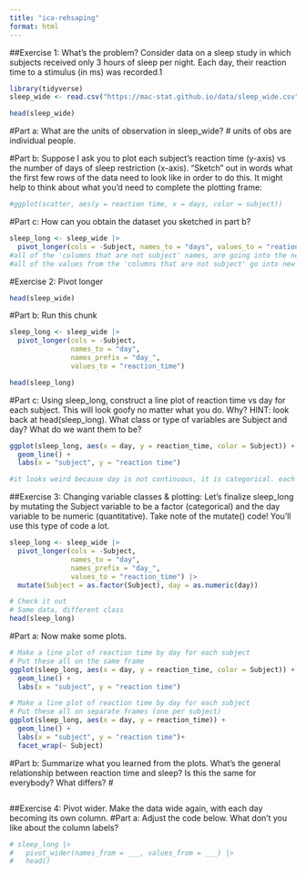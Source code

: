 ```yaml
---
title: "ica-rehsaping"
format: html
---
```


##Exercise 1: What’s the problem? Consider data on a sleep study in which subjects received only 3 hours of sleep per night. Each day, their reaction time to a stimulus (in ms) was recorded.1
```r

library(tidyverse)
sleep_wide <- read.csv("https://mac-stat.github.io/data/sleep_wide.csv")

head(sleep_wide)
```
#Part a: What are the units of observation in sleep_wide?
# units of obs are individual people. 

#Part b: Suppose I ask you to plot each subject’s reaction time (y-axis) vs the number of days of sleep restriction (x-axis). “Sketch” out in words what the first few rows of the data need to look like in order to do this. It might help to think about what you’d need to complete the plotting frame:
```r
#ggplot(scatter, aes(y = reaction time, x = days, color = subject))
```

#Part c: How can you obtain the dataset you sketched in part b?
```r
sleep_long <- sleep_wide |> 
  pivot_longer(cols = -Subject, names_to = "days", values_to = "reation_time")
#all of the 'columns that are not subject' names, are going into the new column we create, "days"
#all of the values from the 'columns that are not subject' go into new column we create,  reaction_time 
```


#Exercise 2: Pivot longer
```r
head(sleep_wide)
```


#Part b: Run this chunk
```r
sleep_long <- sleep_wide |>
  pivot_longer(cols = -Subject,
               names_to = "day",
               names_prefix = "day_",
               values_to = "reaction_time")

head(sleep_long)
```


#Part c: Using sleep_long, construct a line plot of reaction time vs day for each subject. This will look goofy no matter what you do. Why? HINT: look back at head(sleep_long). What class or type of variables are Subject and day? What do we want them to be?
```r
ggplot(sleep_long, aes(x = day, y = reaction_time, color = Subject)) +
  geom_line() +
  labs(x = "subject", y = "reaction time")

#it looks weird because day is not continuous, it is categorical. each day has mulitple observations so the lines go straight up. 
```
##Exercise 3: Changing variable classes & plotting: Let’s finalize sleep_long by mutating the Subject variable to be a factor (categorical) and the day variable to be numeric (quantitative). Take note of the mutate() code! You’ll use this type of code a lot.
```r
sleep_long <- sleep_wide |>
  pivot_longer(cols = -Subject,
               names_to = "day",
               names_prefix = "day_",
               values_to = "reaction_time") |> 
  mutate(Subject = as.factor(Subject), day = as.numeric(day))

# Check it out
# Same data, different class
head(sleep_long)
```

#Part a: Now make some plots.
```r
# Make a line plot of reaction time by day for each subject
# Put these all on the same frame
ggplot(sleep_long, aes(x = day, y = reaction_time, color = Subject)) +
  geom_line() +
  labs(x = "subject", y = "reaction time")

```

```r
# Make a line plot of reaction time by day for each subject
# Put these all on separate frames (one per subject)
ggplot(sleep_long, aes(x = day, y = reaction_time)) +
  geom_line() +
  labs(x = "subject", y = "reaction time")+
  facet_wrap(~ Subject)
```
#Part b: Summarize what you learned from the plots. What’s the general relationship between reaction time and sleep? Is this the same for everybody? What differs?
#

```r

```


##Exercise 4: Pivot wider. Make the data wide again, with each day becoming its own column.
#Part a: Adjust the code below. What don’t you like about the column labels?
```r
# sleep_long |>
#   pivot_wider(names_from = ___, values_from = ___) |> 
#   head()
```

